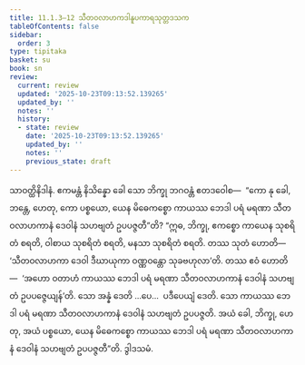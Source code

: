 ```yaml
---
title: 11.1.3–12 သီတဝလာဟကဒါနူပကာရသုတ္တဒသက
tableOfContents: false
sidebar:
  order: 3
type: tipitaka
basket: su
book: sn
review:
  current: review
  updated: '2025-10-23T09:13:52.139265'
  updated_by: ''
  notes: ''
  history:
  - state: review
    date: '2025-10-23T09:13:52.139265'
    updated_by: ''
    notes: ''
    previous_state: draft
---
```



<ReviewStatus review={frontmatter.review} showDetails={true} />

<HypothesisAnnotation frontmatter={frontmatter} />

<DynamicBreadcrumb />

<Division number="552–561" book="sn" e="ch" v="18" p="362">

<Paragraph number="1220" book="sn">
သာဝတ္ထိနိဒါနံ. ဧကမန္တံ နိသိန္နော ခေါ သော ဘိက္ခု ဘဂဝန္တံ ဧတဒဝေါစ—  “ကော နု ခေါ, ဘန္တေ, ဟေတု, ကော ပစ္စယော, ယေန မိဓေကစ္စော ကာယဿ ဘေဒါ ပရံ မရဏာ သီတဝလာဟကာနံ ဒေဝါနံ သဟဗျတံ ဥပပဇ္ဇတီ”တိ? “ဣဓ, ဘိက္ခု, ဧကစ္စော ကာယေန သုစရိတံ စရတိ, ဝါစာယ သုစရိတံ စရတိ, မနသာ သုစရိတံ စရတိ. တဿ သုတံ ဟောတိ—  ‘သီတဝလာဟကာ ဒေဝါ ဒီဃာယုကာ ဝဏ္ဏဝန္တော သုခဗဟုလာ’တိ. တဿ ဧဝံ ဟောတိ—  ‘အဟော ဝတာဟံ ကာယဿ ဘေဒါ ပရံ မရဏာ သီတဝလာဟကာနံ ဒေဝါနံ သဟဗျတံ ဥပပဇ္ဇေယျန်’တိ. သော အန္နံ ဒေတိ …ပေ…  ပဒီပေယျံ ဒေတိ. သော ကာယဿ ဘေဒါ ပရံ မရဏာ သီတဝလာဟကာနံ ဒေဝါနံ သဟဗျတံ ဥပပဇ္ဇတိ. အယံ ခေါ, ဘိက္ခု, ဟေတု, အယံ ပစ္စယော, ယေန မိဓေကစ္စော ကာယဿ ဘေဒါ ပရံ မရဏာ သီတဝလာဟကာနံ ဒေဝါနံ သဟဗျတံ ဥပပဇ္ဇတီ”တိ.

</Paragraph>
</Division>

<Paragraph number="1221" type="center" book="sn">
ဒွါဒသမံ.
</Paragraph>